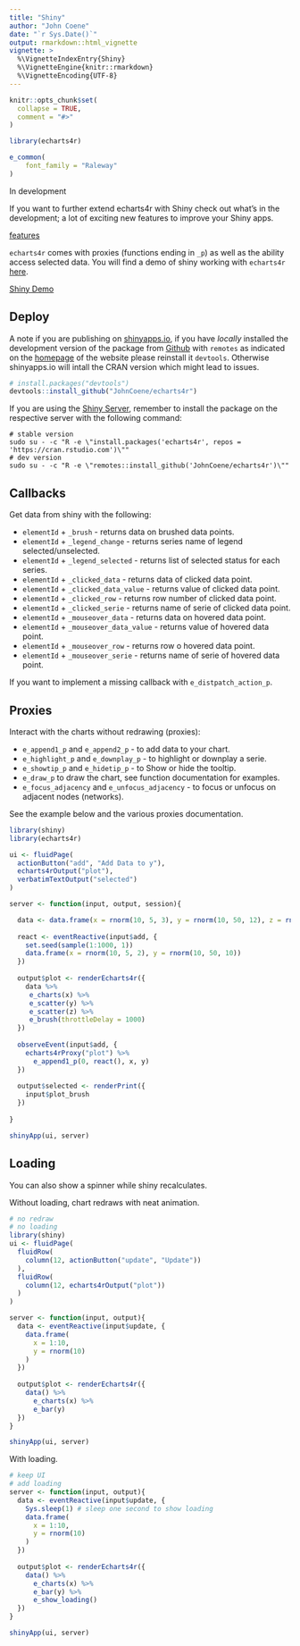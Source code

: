 ```yaml
---
title: "Shiny"
author: "John Coene"
date: "`r Sys.Date()`"
output: rmarkdown::html_vignette
vignette: >
  %\VignetteIndexEntry{Shiny}
  %\VignetteEngine{knitr::rmarkdown}
  %\VignetteEncoding{UTF-8}
---
```


```r
knitr::opts_chunk$set(
  collapse = TRUE,
  comment = "#>"
)

library(echarts4r)

e_common(
    font_family = "Raleway"
)
```

<div class="panel panel-default">
<div class="panel-heading">In development</div>
<div class="panel-body">
If you want to further extend echarts4r with Shiny check out what's in the development; a lot of exciting new features to improve your Shiny apps.
</div>
<div class="panel-footer">
<a href="articles/development" class="btn btn-warning">
features
</a>
</div>
</div>

`echarts4r` comes with proxies (functions ending in `_p`) as well as the ability access selected data. You will find a demo of shiny working with `echarts4r` [here](http://shiny.john-coene.com/echarts4rShiny/).

<a href = "http://shiny.john-coene.com/echarts4rShiny/" target ="_blank" class = "btn btn-default">
  Shiny Demo
</a>

## Deploy

A note if you are publishing on [shinyapps.io](https://www.shinyapps.io/), if you have _locally_ installed the development version of the package from [Github](https://github.com/JohnCoene/echarts4r) with `remotes` as indicated on the [homepage](/) of the website please reinstall it `devtools`. Otherwise shinyapps.io will intall the CRAN version which might lead to issues.

```r
# install.packages("devtools")
devtools::install_github("JohnCoene/echarts4r")
```

If you are using the [Shiny Server](), remember to install the package on the respective server with the following command:

```
# stable version
sudo su - -c "R -e \"install.packages('echarts4r', repos = 'https://cran.rstudio.com')\""
# dev version
sudo su - -c "R -e \"remotes::install_github('JohnCoene/echarts4r')\""
```

## Callbacks

Get data from shiny with the following:

* `elementId` + `_brush` - returns data on brushed data points.
* `elementId` + `_legend_change` - returns series name of legend selected/unselected.
* `elementId` + `_legend_selected` - returns list of selected status for each series.
* `elementId` + `_clicked_data` - returns data of clicked data point.
* `elementId` + `_clicked_data_value` - returns value of clicked data point.
* `elementId` + `_clicked_row` - returns row number of clicked data point.
* `elementId` + `_clicked_serie` - returns name of serie of clicked data point.
* `elementId` + `_mouseover_data` - returns data on hovered data point.
* `elementId` + `_mouseover_data_value` - returns value of hovered data point.
* `elementId` + `_mouseover_row` - returns row o hovered data point.
* `elementId` + `_mouseover_serie` - returns name of serie of hovered data point.

If you want to implement a missing callback with `e_distpatch_action_p`.

## Proxies

Interact with the charts without redrawing (proxies):

* `e_append1_p` and `e_append2_p` - to add data to your chart.
* `e_highlight_p` and `e_downplay_p` - to highlight or downplay a serie.
* `e_showtip_p` and `e_hidetip_p` - to Show or hide the tooltip.
* `e_draw_p` to draw the chart, see function documentation for examples.
* `e_focus_adjacency` and `e_unfocus_adjacency` - to focus or unfocus on adjacent nodes (networks).

See the example below and the various proxies documentation.

```r
library(shiny)
library(echarts4r)

ui <- fluidPage(
  actionButton("add", "Add Data to y"),
  echarts4rOutput("plot"),
  verbatimTextOutput("selected")
)

server <- function(input, output, session){

  data <- data.frame(x = rnorm(10, 5, 3), y = rnorm(10, 50, 12), z = rnorm(10, 50, 5))
  
  react <- eventReactive(input$add, {
    set.seed(sample(1:1000, 1))
    data.frame(x = rnorm(10, 5, 2), y = rnorm(10, 50, 10))
  })
  
  output$plot <- renderEcharts4r({
    data %>% 
     e_charts(x) %>% 
     e_scatter(y) %>%
     e_scatter(z) %>% 
     e_brush(throttleDelay = 1000)
  })
  
  observeEvent(input$add, {
    echarts4rProxy("plot") %>% 
      e_append1_p(0, react(), x, y)
  })
  
  output$selected <- renderPrint({
    input$plot_brush
  })
  
}

shinyApp(ui, server)
```

## Loading

You can also show a spinner while shiny recalculates.

Without loading, chart redraws with neat animation.

```r
# no redraw
# no loading
library(shiny)
ui <- fluidPage(
  fluidRow(
    column(12, actionButton("update", "Update"))
  ),
  fluidRow(
    column(12, echarts4rOutput("plot"))
  )
)

server <- function(input, output){
  data <- eventReactive(input$update, {
    data.frame(
      x = 1:10,
      y = rnorm(10)
    )
  })
  
  output$plot <- renderEcharts4r({
    data() %>% 
      e_charts(x) %>% 
      e_bar(y)
  })
}

shinyApp(ui, server)
```

With loading.

```r
# keep UI
# add loading
server <- function(input, output){
  data <- eventReactive(input$update, {
    Sys.sleep(1) # sleep one second to show loading
    data.frame(
      x = 1:10,
      y = rnorm(10)
    )
  })
  
  output$plot <- renderEcharts4r({
    data() %>% 
      e_charts(x) %>% 
      e_bar(y) %>% 
      e_show_loading()
  })
}

shinyApp(ui, server)
```